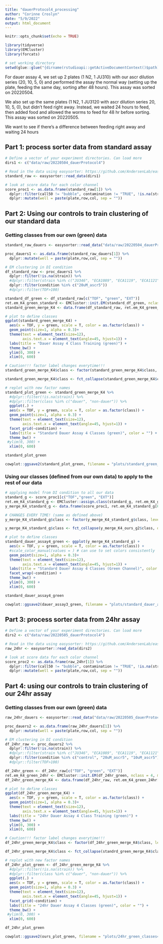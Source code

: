 ```yaml
---
title: "dauerProtocol4_processing"
author: "Corinne Croslyn"
date: "5/9/2022"
output: html_document
---
```


```r
knitr::opts_chunk$set(echo = TRUE)
```

```r
library(tidyverse)
library(EMCluster)
library(forcats)

# set working directory
setwd(glue::glue("{dirname(rstudioapi::getActiveDocumentContext()$path)}/.."))
```

For dauer assay 4, we set up 2 plates (1 N2, 1 JU310) with our ascr dilution series (20, 10, 5, 0) and performed the assay the normal way (setting up the plate, feeding the same day, sorting after 48 hours). This assay was sorted on 20220504.

We also set up the same plates (1 N2, 1 JU3120 with ascr dilution series 20, 10, 5, 0), but didn't feed right away. Instead, we waited 24 hours to feed, then added food and allowed the worms to feed for 48 hr before sorting. This assay was sorted on 20220505. 

We want to see if there's a difference between feeding right away and waiting 24 hours

## Part 1: process sorter data from standard assay

```r
# Define a vector of your experiment directories. Can load more
dirs1 <- c("data/raw/20220504_dauerProtocol4") 

# Read in the data using easysorter: https://github.com/AndersenLab/easysorter
standard_raw <- easysorter::read_data(dirs1)

# look at score data for each color channel
score_proc1 <- as.data.frame(standard_raw[1]) %>%
  dplyr::filter(call50 != "bubble", contamination != "TRUE", !is.na(strain)) %>%
  dplyr::mutate(well = paste(plate,row,col, sep = ""))
```

## Part 2: Using our controls to train clustering of our standard data 

### Getting classes from our own (green) data

```r
standard_raw_dauers <- easysorter::read_data("data/raw/20220504_dauerProtocol4") # FOR NOW USE THIS ASSAY FOR SETTINGS

proc_dauers1 <- as.data.frame(standard_raw_dauers[1]) %>%
  dplyr::mutate(well = paste(plate,row,col, sep = ""))

# EM clustering in DI condition
df_standard_raw <- proc_dauers1 %>%
  dplyr::filter(!is.na(strain)) %>%
  #dplyr::filter(strain %in% c("JU346", "ECA1089", "ECA1119", "ECA1121", "NIC166", "ECA1091", "ECA1120", "ECA1122")) %>%
  dplyr::filter(condition %in% c("20uM_ascr5"))
  #dplyr::filter(TOF>100)

standard_df_green <- df_standard_raw[c("TOF", "green", "EXT")]
ret.em_K4_green_standard <- EMCluster::init.EM(standard_df_green, nclass = 4, method = "em.EM")
standard_green_merge_K4 <- data.frame(df_standard_raw, ret.em_K4_green_standard[6])

# plot to define classes
ggplot(standard_green_merge_K4) +
  aes(x = TOF, y = green, scale = T, color = as.factor(class)) +
  geom_point(size=1, alpha = 0.3)+
  theme(text = element_text(size=12),
        axis.text.x = element_text(angle=45, hjust=1)) +
  labs(title = "Dauer Assay 4 Class Training (green)") +
  theme_bw() + 
  ylim(0, 300) +
  xlim(0, 600)
```

```r
# Caution!!! factor label changes everytime!!!
standard_green_merge_K4$class <- factor(standard_green_merge_K4$class, levels=c(), labels=c("dauer","non-dauer", "other1", "other2"))

standard_green_merge_K4$class <- fct_collapse(standard_green_merge_K4$class, dauer = c("dauer"), nondauer = c("non-dauer1"), other = c("other1","other2"))

# replot with new factor names
standard_plot_green <- standard_green_merge_K4 %>%
  #dplyr::filter(!is.na(strain)) %>%
  #dplyr::filter(class %in% c("dauer", "non-dauer")) %>%
  ggplot(.) +
  aes(x = TOF, y = green, scale = T, color = as.factor(class)) +
  geom_point(size=1, alpha = 0.3) +
  theme(text = element_text(size=12),
        axis.text.x = element_text(angle=45, hjust=1)) +
  facet_grid(~condition) +
  labs(title = "Standard Dauer Assay 4 Classes (green)", color = "") +
  theme_bw() +
 #ylim(0, 300) +
  xlim(0, 600)

standard_plot_green

cowplot::ggsave2(standard_plot_green, filename = "plots/standard_green_classes4.png", width =5, height = 5)
```

### Using our classes (defined from our own data) to apply to the rest of our data

```r
# applying model from DI condition to all our data
standard_g <- score_proc1[c("TOF","green", "EXT")]
ret.em_K4_standard_g <- EMCluster::assign.class(standard_g, ret.em_K4_green_standard) 
y_merge_K4_standard_g <- data.frame(score_proc1, ret.em_K4_standard_g[6])

# CHANGES EVERY TIME! (same as defined above)
y_merge_K4_standard_g$class <- factor(y_merge_K4_standard_g$class, levels=c(1,4,2,3,5,6), labels=c("dauer","non-dauer","other1", "other2"))

y_merge_K4_standard_g$class <- fct_collapse(y_merge_K4_ours_g2$class, dauer = c("dauer"), nondauer = c("non-dauer"), other = c("other1","other2"))

# plot to define classes
standard_dauer_assay4_green <- ggplot(y_merge_K4_standard_g) +
  aes(x = TOF, y = green, scale = T, color = as.factor(class)) +
  #scale_color_manual(values = ) # can use to set colors consistently
  geom_point(size=1, alpha = 0.3)+
  theme(text = element_text(size=12),
        axis.text.x = element_text(angle=45, hjust=1)) +
  labs(title = "Standard Dauer Assay 4 Classes (Green Channel)", color = "") +
  facet_wrap(~condition) +
  theme_bw() +
  ylim(0, 300) +
  xlim(0, 600)

standard_dauer_assay4_green

cowplot::ggsave2(dauer_assay3_green, filename = "plots/standard_dauer_assay4_clusters_by_condition_green.png", width = 5, height = 5)
```

## Part 3: process sorter data from 24hr assay

```r
# Define a vector of your experiment directories. Can load more
dirs2 <- c("data/raw/20220505_dauerProtocol4") 

# Read in the data using easysorter: https://github.com/AndersenLab/easysorter
raw_24hr <- easysorter::read_data(dirs2)

# look at score data for each color channel
score_proc2 <- as.data.frame(raw_24hr[1]) %>%
  dplyr::filter(call50 != "bubble", contamination != "TRUE", !is.na(strain)) %>%
  dplyr::mutate(well = paste(plate,row,col, sep = ""))
```


## Part 4: using our controls to train clustering of our 24hr assay

### Getting classes from our own (green) data

```r
raw_24hr_dauers <- easysorter::read_data("data/raw/20220505_dauerProtocol4") # FOR NOW USE THIS ASSAY FOR SETTINGS

proc_dauers2 <- as.data.frame(raw_24hr_dauers[1]) %>%
  dplyr::mutate(well = paste(plate,row,col, sep = ""))

# EM clustering in DI condition
df_24hr_raw <- proc_dauers2 %>%
  dplyr::filter(!is.na(strain)) %>%
  #dplyr::filter(strain %in% c("JU346", "ECA1089", "ECA1119", "ECA1121", "NIC166", "ECA1091", "ECA1120", "ECA1122")) %>%
  dplyr::filter(condition %in% c("control", "20uM_ascr5", "10uM_ascr5"))
  #dplyr::filter(TOF>100)

df_24hr_green <- df_24hr_raw[c("TOF", "green", "EXT")]
ret.em_K4_green_24hr <- EMCluster::init.EM(df_24hr_green, nclass = 4, method = "em.EM")
df_24hr_green_merge_K4 <- data.frame(df_24hr_raw, ret.em_K4_green_24hr[6])

# plot to define classes
ggplot(df_24hr_green_merge_K4) +
  aes(x = TOF, y = green, scale = T, color = as.factor(class)) +
  geom_point(size=1, alpha = 0.3)+
  theme(text = element_text(size=12),
        axis.text.x = element_text(angle=45, hjust=1)) +
  labs(title = "24hr Dauer Assay 4 Class Training (green)") +
  theme_bw() + 
  ylim(0, 300) +
  xlim(0, 600)
```

```r
# Caution!!! factor label changes everytime!!!
df_24hr_green_merge_K4$class <- factor(df_24hr_green_merge_K4$class, levels=c(1,4,2,3,5,6), labels=c("dauer","non-dauer", "other1", "other2"))

df_24hr_green_merge_K4$class <- fct_collapse(standrd_green_merge_K4$class, dauer = c("dauer"), nondauer = c("non-dauer1"), other = c("other1","other2"))

# replot with new factor names
df_24hr_plot_green <- df_24hr_green_merge_K4 %>%
  #dplyr::filter(!is.na(strain)) %>%
  #dplyr::filter(class %in% c("dauer", "non-dauer")) %>%
  ggplot(.) +
  aes(x = TOF, y = green, scale = T, color = as.factor(class)) +
  geom_point(size=1, alpha = 0.3) +
  theme(text = element_text(size=12),
        axis.text.x = element_text(angle=45, hjust=1)) +
  facet_grid(~condition) +
  labs(title = "24hr Dauer Assay 4 Classes (green)", color = "") +
  theme_bw() +
 #ylim(0, 300) +
  xlim(0, 600)

df_24hr_plot_green

cowplot::ggsave2(ours_plot_green, filename = "plots/24hr_green_classes4.png", width =5, height = 5)
```

